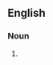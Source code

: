 {{see|Cardinal Nephew}}
==English==

===Noun===
{{en-noun|sg=[[cardinal]] [[nephew]]}}

# {{alternative spelling of|[[cardinal-nephew]]}}